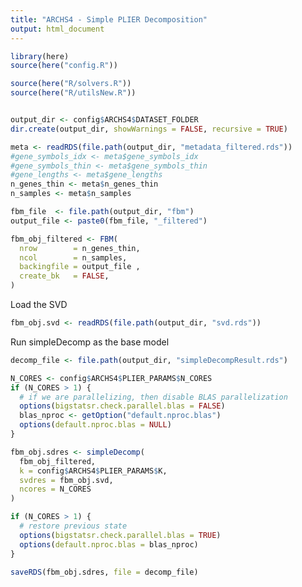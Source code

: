 ```yaml
---
title: "ARCHS4 - Simple PLIER Decomposition"
output: html_document
---
```


```r
library(here)
source(here("config.R"))
```

```r
source(here("R/solvers.R"))
source(here("R/utilsNew.R"))
```

```r

```

```r
output_dir <- config$ARCHS4$DATASET_FOLDER
dir.create(output_dir, showWarnings = FALSE, recursive = TRUE)
```

```r
meta <- readRDS(file.path(output_dir, "metadata_filtered.rds"))
#gene_symbols_idx <- meta$gene_symbols_idx
#gene_symbols_thin <- meta$gene_symbols_thin
#gene_lengths <- meta$gene_lengths
n_genes_thin <- meta$n_genes_thin
n_samples <- meta$n_samples
```


```r
fbm_file  <- file.path(output_dir, "fbm")
output_file <- paste0(fbm_file, "_filtered")

fbm_obj_filtered <- FBM(
  nrow        = n_genes_thin,
  ncol        = n_samples,
  backingfile = output_file ,
  create_bk   = FALSE,
)
```

Load the SVD

```r
fbm_obj.svd <- readRDS(file.path(output_dir, "svd.rds"))
```

Run simpleDecomp as the base model

```r
decomp_file <- file.path(output_dir, "simpleDecompResult.rds")

N_CORES <- config$ARCHS4$PLIER_PARAMS$N_CORES
if (N_CORES > 1) {
  # if we are parallelizing, then disable BLAS parallelization
  options(bigstatsr.check.parallel.blas = FALSE)
  blas_nproc <- getOption("default.nproc.blas")
  options(default.nproc.blas = NULL)
}

fbm_obj.sdres <- simpleDecomp(
  fbm_obj_filtered,
  k = config$ARCHS4$PLIER_PARAMS$K,
  svdres = fbm_obj.svd,
  ncores = N_CORES
)

if (N_CORES > 1) {
  # restore previous state
  options(bigstatsr.check.parallel.blas = TRUE)
  options(default.nproc.blas = blas_nproc)
}

saveRDS(fbm_obj.sdres, file = decomp_file)
```

